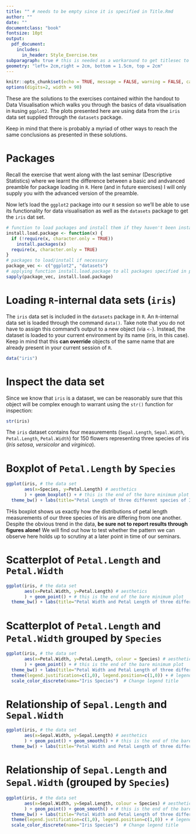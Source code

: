 ```yaml
---
title: "" # needs to be empty since it is specified in Title.Rmd
author: ""
date: ""
documentclass: "book"
fontsize: 10pt
output: 
  pdf_document:
    includes:
      in_header: Style_Exercise.tex
subparagraph: true # this is needed as a workaround to get titlesec to work
geometry: "left= 2cm,right = 2cm, bottom = 1.5cm, top = 2cm"
---
```


```r
knitr::opts_chunk$set(echo = TRUE, message = FALSE, warning = FALSE, cache = TRUE, cache.lazy=TRUE, tidy.opts=list(width.cutoff=90),tidy=TRUE, fig.height=4, fig.width = 12)
options(digits=2, width = 90)
```

<!--- ####### PREAMBLE -----------
--------------------------------------------->
\pagestyle{empty}
\setlength{\parindent}{0pt}
\begin{center}
\begin{tabular}{p{\textwidth}}

\begin{center}
\includegraphics[width=0.42\linewidth]{Figures/UiA-logo.png}
\hspace{.05\linewidth}
\includegraphics[width=0.42\linewidth]{Figures/UL-logo.jpg}
\end{center}


\vspace{5.5cm}

\begin{center}
\textsc{\LARGE{
\textbf{Data Handling and Data Mining}\\
\vspace{0.15cm}
Fixing The Sparrow Data Set \\
\vspace{0.3cm}
- } \vspace{0.3cm}\\
\large{BASIC STATISTICS FOR BIOLOGISTS\\
}}
\end{center}

\vspace{6.5cm}

\raggedleft
\textbf{Erik Kusch} \\
\textit{PhD Student} \\
Aarhus University \\
Department of Bioscience \\
Section for Ecoinformatics \& Biodiversity \\
Center for Biodiversity and Dynamics in a Changing World (BIOCHANGE) \\
Ny Munkegade 116, Building 1540 \\
8000 Aarhus \\
Denmark \\
email: erik@i-solution.de \\

\end{tabular}
\end{center}
\raggedright

\pagebreak

<!--- ####### TOC, TOF, TOT, TOL ------------------------------------------------>  
\pagestyle{plain}
\pagenumbering{roman}

\begingroup
\let\clearpage\relax
\let\cleardoublepage\relax
\begin{LARGE}
 \textbf{Summary:}\\
 \vspace{0.2cm}
\end{LARGE}
These are the solutions to the exercises contained within the handout to Data Visualisation which walks you through the basics of data visualisation in `R`using `ggplot2`. The plots presented here are using data from the `iris` data set supplied through the `datasets` package. 

Keep in mind that there is probably a myriad of other ways to reach the same conclusions as presented in these solutions.


\setcounter{secnumdepth}{3} 
\setcounter{tocdepth}{4} 
\tableofcontents
\endgroup

<!--- ####### DOCUMENT ---------------------------------------------------------->
\pagestyle{fancy}
\pagenumbering{arabic}

# Packages
Recall the exercise that went along with the last seminar (Descriptive Statistics) where we learnt the difference between a basic and andvanced preamble for package loading in `R`. Here (and in future exercises) I will only supply you with the advanced version of the preamble.  

Now let's load the `ggplot2` package into our `R` session so we'll be able to use its functionality for data visualisation as well as the `datasets` package to get the `iris` dat set.

```r
# function to load packages and install them if they haven't been installed yet
install.load.package <- function(x) {
  if (!require(x, character.only = TRUE))
    install.packages(x)
  require(x, character.only = TRUE)
}
# packages to load/install if necessary
package_vec <- c("ggplot2", "datasets")
# applying function install.load.package to all packages specified in package_vec
sapply(package_vec, install.load.package)
```

\let\cleardoublepage\relax

# Loading `R`-internal data sets (`iris`)  
The `iris` data set is included in the `datasets` package in `R`. An `R`-internal data set is loaded through the command `data()`. Take note that you do not have to assign this command's output to a new object (via `<-`). Instead, the dataset is loaded to your current environment by its name (iris, in this case). Keep in mind that this **can override** objects of the same name that are already present in your current session of `R`.
```r
data("iris")
```

\let\cleardoublepage\relax

# Inspect the data set    
Since we know that `iris` is a dataset, we can be reasonably sure that this object will be complex enough to warrant using the `str()` function for inspection:
```r
str(iris)
```

The `iris` dataset contains four measurements (`Sepal.Length`, `Sepal.Width`, `Petal.Length`, `Petal.Width`) for 150 flowers representing three species of iris (*Iris setosa*, *versicolor* and *virginica*).

\newpage

# **Boxplot** of `Petal.Length` by `Species`    
```r
ggplot(iris, # the data set
       aes(x=Species, y=Petal.Length) # aesthetics
       ) + geom_boxplot() + # this is the end of the bare minimum plot
  theme_bw() + labs(title="Petal Length of three different species of Iris")
```

THis boxplot shows us exactly how the distributions of petal length measurements of our three species of Iris are differing from one another. Despite the obvious trend in the data, **be sure not to report results through figures alone!** We will find out how to test whether the pattern we can observe here holds up to scrutiny at a later point in time of our seminars.

\newpage

# **Scatterplot** of `Petal.Length` and `Petal.Width`    
```r
ggplot(iris, # the data set
       aes(x=Petal.Width, y=Petal.Length) # aesthetics
       ) + geom_point() + # this is the end of the bare minimum plot
  theme_bw() + labs(title="Petal Width and Petal Length of three different species of Iris")
```


# **Scatterplot** of `Petal.Length` and `Petal.Width` grouped by `Species`    
```r
ggplot(iris, # the data set
       aes(x=Petal.Width, y=Petal.Length, colour = Species) # aesthetics
       ) + geom_point() + # this is the end of the bare minimum plot
  theme_bw() + labs(title="Petal Width and Petal Length of three different species of Iris") + 
  theme(legend.justification=c(1,0), legend.position=c(1,0)) + # legend inside
  scale_color_discrete(name="Iris Species")  # Change legend title
```

\newpage

# Relationship of `Sepal.Length` and `Sepal.Width`    
```r
ggplot(iris, # the data set
       aes(x=Sepal.Width, y=Sepal.Length) # aesthetics
       ) + geom_point() + geom_smooth() + # this is the end of the bare minimum plot
  theme_bw() + labs(title="Petal Width and Petal Length of three different species of Iris")
```

# Relationship of `Sepal.Length` and `Sepal.Width` (grouped by `Species`)  
```r
ggplot(iris, # the data set
       aes(x=Sepal.Width, y=Sepal.Length, colour = Species) # aesthetics
       ) + geom_point() + geom_smooth() + # this is the end of the bare minimum plot
  theme_bw() + labs(title="Petal Width and Petal Length of three different species of Iris") + 
  theme(legend.justification=c(1,0), legend.position=c(1,0)) + # legend inside
  scale_color_discrete(name="Iris Species")  # Change legend title
```